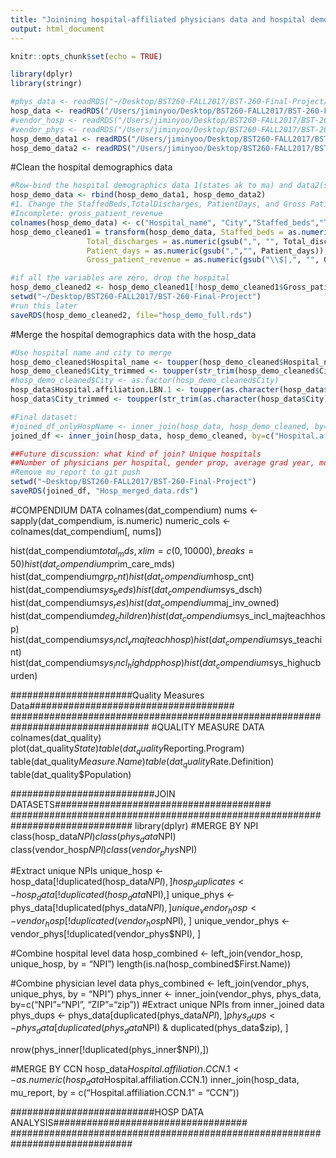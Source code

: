 ```yaml
---
title: "Joinining hospital-affiliated physicians data and hospital demographics data"
output: html_document
---
```


```r
knitr::opts_chunk$set(echo = TRUE)
```

```r
library(dplyr)
library(stringr)

#phys_data <- readRDS("~/Desktop/BST260-FALL2017/BST-260-Final-Project/phys.rds")
hosp_data <- readRDS("/Users/jiminyoo/Desktop/BST260-FALL2017/BST-260-Final-Project/hosp.rds")
#vendor_hosp <- readRDS("/Users/jiminyoo/Desktop/BST260-FALL2017/BST-260-Final-Project/vendor_hosp.rds")
#vendor_phys <- readRDS("/Users/jiminyoo/Desktop/BST260-FALL2017/BST-260-Final-Project/vendor_phys.rds")
hosp_demo_data1 <- readRDS("/Users/jiminyoo/Desktop/BST260-FALL2017/BST-260-Final-Project/hosp_demo_part1.rds")
hosp_demo_data2 <- readRDS("/Users/jiminyoo/Desktop/BST260-FALL2017/BST-260-Final-Project/hosp_demo_part2.rds")
```


#Clean the hospital demographics data

```r
#Row-bind the hospital demographics data 1(states ak to ma) and data2(states md to wy)
hosp_demo_data <- rbind(hosp_demo_data1, hosp_demo_data2)
#1. Change the StaffedBeds,TotalDischarges, PatientDays, and Gross PatientRevenue into numeric vectors
#Incomplete: gross_patient_revenue
colnames(hosp_demo_data) <- c("Hospital_name", "City","Staffed_beds","Total_discharges", "Patient_days","Gross_patient_revenue", "State")
hosp_demo_cleaned1 = transform(hosp_demo_data, Staffed_beds = as.numeric(gsub(",", "", Staffed_beds)), 
                 Total_discharges = as.numeric(gsub(",", "", Total_discharges)),
                 Patient_days = as.numeric(gsub(",","", Patient_days)),
                 Gross_patient_revenue = as.numeric(gsub("\\$|,", "", Gross_patient_revenue)))

#if all the variables are zero, drop the hospital 
hosp_demo_cleaned2 <- hosp_demo_cleaned1[!hosp_demo_cleaned1$Gross_patient_revenue == 0, ]
setwd("~/Desktop/BST260-FALL2017/BST-260-Final-Project")
#run this later
saveRDS(hosp_demo_cleaned2, file="hosp_demo_full.rds")
```

#Merge the hospital demographics data with the hosp_data
```r
#Use hospital name and city to merge
hosp_demo_cleaned$Hospital_name <- toupper(hosp_demo_cleaned$Hospital_name)
hosp_demo_cleaned$City_trimmed <- toupper(str_trim(hosp_demo_cleaned$City))
#hosp_demo_cleaned$City <- as.factor(hosp_demo_cleaned$City)
hosp_data$Hospital.affiliation.LBN.1 <- toupper(as.character(hosp_data$Hospital.affiliation.LBN.1))
hosp_data$City_trimmed <- toupper(str_trim(as.character(hosp_data$City)))

#Final dataset:
#joined_df_onlyHospName <- inner_join(hosp_data, hosp_demo_cleaned, by=c("Hospital.affiliation.LBN.1"="Hospital_name"))
joined_df <- inner_join(hosp_data, hosp_demo_cleaned, by=c("Hospital.affiliation.LBN.1"="Hospital_name", "City_trimmed"="City_trimmed"))

##Future discussion: what kind of join? Unique hospitals
##Number of physicians per hospital, gender prop, average grad year, most populat specialty, number of speciaties
#Remove mu_report to git push 
setwd("~Desktop/BST260-FALL2017/BST-260-Final-Project")
saveRDS(joined_df, "Hosp_merged_data.rds")
```





















#COMPENDIUM DATA
colnames(dat_compendium)
nums <- sapply(dat_compendium, is.numeric)
numeric_cols <- colnames(dat_compendium[, nums])


hist(dat_compendium$total_mds, xlim=c(0,10000), breaks=50)
hist(dat_compendium$prim_care_mds)
hist(dat_compendium$grp_cnt)
hist(dat_compendium$hosp_cnt)
hist(dat_compendium$sys_beds)
hist(dat_compendium$sys_dsch)
hist(dat_compendium$sys_res)
hist(dat_compendium$maj_inv_owned)
hist(dat_compendium$deg_children)
hist(dat_compendium$sys_incl_majteachhosp)
hist(dat_compendium$sys_incl_vmajteachhosp)
hist(dat_compendium$sys_teachint)
hist(dat_compendium$sys_incl_highdpphosp)
hist(dat_compendium$sys_highucburden)


#################################################################################
######################Quality Measures Data#####################################
#################################################################################
#QUALITY MEASURE DATA
colnames(dat_quality)
plot(dat_quality$State)
table(dat_quality$Reporting.Program)
table(dat_quality$Measure.Name)
table(dat_quality$Rate.Definition)
table(dat_quality$Population)


##############################################################################
##########################JOIN DATASETS#######################################
##############################################################################
library(dplyr)
#MERGE BY NPI
class(hosp_data$NPI)
class(phys_data$NPI)
class(vendor_hosp$NPI)
class(vendor_phys$NPI)

#Extract unique NPIs
unique_hosp <- hosp_data[!duplicated(hosp_data$NPI),]
hosp_duplicates <- hosp_data[!duplicated(hosp_data$NPI),]
unique_phys <- phys_data[!duplicated(phys_data$NPI), ]
unique_vendor_hosp <- vendor_hosp[!duplicated(vendor_hosp$NPI), ]
unique_vendor_phys <- vendor_phys[!duplicated(vendor_phys$NPI), ]

#Combine hospital level data 
hosp_combined <-  left_join(vendor_hosp, unique_hosp, by = "NPI")
length(is.na(hosp_combined$First.Name))

#Combine physician level data
phys_combined <- left_join(vendor_phys, unique_phys, by = "NPI")
phys_inner <- inner_join(vendor_phys, phys_data, by=c("NPI"="NPI", "ZIP"="zip"))
#Extract unique NPIs from inner_joined data 
phys_dups <- phys_data[duplicated(phys_data$NPI),]
phys_dups <- phys_data[duplicated(phys_data$NPI) & duplicated(phys_data$zip), ]

nrow(phys_inner[!duplicated(phys_inner$NPI),])


#MERGE BY CCN
hosp_data$Hospital.affiliation.CCN.1 <- as.numeric(hosp_data$Hospital.affiliation.CCN.1)
inner_join(hosp_data, mu_report, by = c("Hospital.affiliation.CCN.1" = "CCN"))

##############################################################################
##########################HOSP DATA ANALYSIS###################################
##############################################################################

